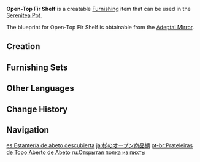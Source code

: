 {{Furnishing Infobox
|id             = 361102
|image          = Item Open-Top Fir Shelf.png
|category       = Large Furnishing
|subcategory    = Cabinet
|quality        = 3
|description    = A shelf made from [[Fir Wood|Fir]]. The topmost layer has adopted an open-top concept, which is most convenient indeed for holding large objects and for cleaning. However, such designs also accumulate dust and dirt quite easily, making techniques for quick cleaning a must for those who love it when things are all spick and span.
|adeptal_energy = 60
|load           = 254
|reduced_load   = 191
|blueprint      = Adeptal Mirror
|adeptal mirror = 2
}}
'''Open-Top Fir Shelf''' is a creatable [[Furnishing]] item that can be used in the [[Serenitea Pot]].

The blueprint for Open-Top Fir Shelf is obtainable from the [[Adeptal Mirror]].

==Creation==
{{Recipe
|type = Creation
|time = 14h
|Fir Wood = 12
|sort = Fir Wood
}}

==Furnishing Sets==
{{Craft Usage}}

==Other Languages==
{{Other Languages
|en      = Open-Top Fir Shelf
|zhs     = 开顶杉木货架
|zhs_rm  = Kāi Dǐng Shānmù Huòjià
|zht     = 開頂杉木貨架
|zht_rm  = Kāi Dǐng Shānmù Huòjià
|zh_tl   = Open Top Fir Shelf
|ja      = 杉のオープン商品棚
|ja_rm   = Sugi no Oopun Shouhinbou{{Assumed}}
|ja_tl   = Cryptomeria Open Merchant Goods Shelf
|ko      = 오픈형 삼나무 진열대
|ko_rm   = Opeunhyeong Samnamu Jinyeoldae
|ko_tl   = Open Style Cedar Display Stand
|es      = Estantería de abeto descubierta
|es_tl   = Outdoor Fir Shelf
|fr      = Étagère ouverte en épicéa
|fr_tl   = Epicea Open Shelf
|ru      = Открытая полка из пихты
|ru_tl   = Fir Open Shelf
|th      = ชั้นวางของไม้สนหนามแบบเปิดโล่ง
|th_rm   = 
|th_tl   = 
|vi      = Kệ Hàng Gỗ Sam Đơn Giản
|vi_tl   = 
|de      = Regal aus Tanne mit offener Oberseite
|de_tl   = Shelf from Fir with Open Top
|id      = Rak Terbuka Kayu Fir
|id_tl   = Fir Wood Open Shelf
|pt      = Prateleiras de Topo Aberto de Abeto
|pt_tl   = 
|tr      = Köknar Açık Raf
|tr_tl   = 
|it      = Libreria aperta in abete rosso
|it_tl   = 
}}

==Change History==
{{Change History|1.5}}

==Navigation==
{{Furnishing Navbox|interior}}

[[es:Estantería de abeto descubierta]]
[[ja:杉のオープン商品棚]]
[[pt-br:Prateleiras de Topo Aberto de Abeto]]
[[ru:Открытая полка из пихты]]